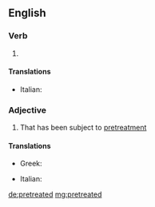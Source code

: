 ==English==

===Verb===
{{head|en|verb form}}

# {{en-past of|pretreat}}

====Translations====
{{trans-top|pretreated}}
* Italian: {{t+|it|pretrattato}}
{{trans-mid}}
{{trans-bottom}}

===Adjective===
{{en-adj}}

# That has been subject to [[pretreatment]]

====Translations====
{{trans-top|pretreated}}
* Greek: {{t|el|προεπεξεργασμένος|m}}
{{trans-mid}}
* Italian: {{t+|it|pretrattato}}
{{trans-bottom}}

[[de:pretreated]]
[[mg:pretreated]]